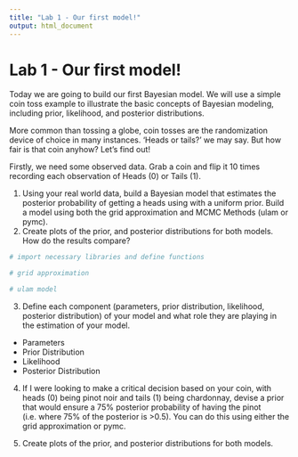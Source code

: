 ```yaml
---
title: "Lab 1 - Our first model!"
output: html_document
---
```


# Lab 1 - Our first model!

Today we are going to build our first Bayesian model. We will use a simple coin toss example to illustrate the basic concepts of Bayesian modeling, including prior, likelihood, and posterior distributions.

More common than tossing a globe, coin tosses are the randomization device of choice in many instances. 'Heads or tails?' we may say. But how fair is that coin anyhow? Let's find out!

Firstly, we need some observed data. Grab a coin and flip it 10 times recording each observation of Heads (0) or Tails (1).

1. Using your real world data, build a Bayesian model that estimates the posterior probability of getting a heads using with a uniform prior. Build a model using both the grid approximation and MCMC Methods (ulam or pymc).
2. Create plots of the prior, and posterior distributions for both models. How do the results compare?

```r
# import necessary libraries and define functions

```

```r
# grid approximation

```

```r
# ulam model

```

3. Define each component (parameters, prior distribution, likelihood, posterior distribution) of your model and what role they are playing in the estimation of your model.

- Parameters
- Prior Distribution
- Likelihood
- Posterior Distribution

4. If I were looking to make a critical decision based on your coin, with heads (0) being pinot noir and tails (1) being chardonnay, devise a prior that would ensure a 75% posterior probability of having the pinot (i.e. where 75% of the posterior is >0.5). You can do this using either the grid approximation or pymc.

5. Create plots of the prior, and posterior distributions for both models.